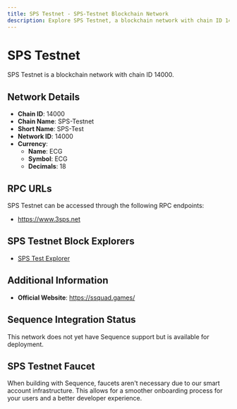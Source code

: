```yaml
--- 
title: SPS Testnet - SPS-Testnet Blockchain Network
description: Explore SPS Testnet, a blockchain network with chain ID 14000. Learn about its native currency, ECG, and how to interact with the network.
---
```


# SPS Testnet

SPS Testnet is a blockchain network with chain ID 14000.

## Network Details

- **Chain ID**: 14000
- **Chain Name**: SPS-Testnet
- **Short Name**: SPS-Test
- **Network ID**: 14000
- **Currency**: 
  - **Name**: ECG
  - **Symbol**: ECG
  - **Decimals**: 18

## RPC URLs

SPS Testnet can be accessed through the following RPC endpoints:

- https://www.3sps.net

## SPS Testnet Block Explorers

- [SPS Test Explorer](https://explorer.3sps.net)

## Additional Information

- **Official Website**: https://ssquad.games/

## Sequence Integration Status

This network does not yet have Sequence support but is available for deployment.

## SPS Testnet Faucet

When building with Sequence, faucets aren't necessary due to our smart account infrastructure. This allows for a smoother onboarding process for your users and a better developer experience.
